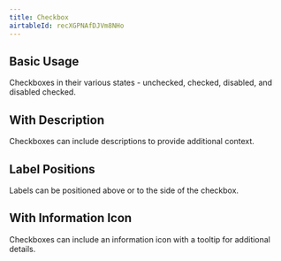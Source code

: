 ```yaml
---
title: Checkbox
airtableId: recXGPNAfDJVm8NHo 
---
```


## Basic Usage

Checkboxes in their various states - unchecked, checked, disabled, and disabled checked.

<BasicExample/>

## With Description

Checkboxes can include descriptions to provide additional context.

<DescriptionExample/>

## Label Positions

Labels can be positioned above or to the side of the checkbox.

<LabelPositionExample/>

## With Information Icon

Checkboxes can include an information icon with a tooltip for additional details.

<InfoIconExample/>
